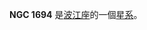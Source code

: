 {{NGCInfoBox|NGCID=NGC 1694|發現者=讓·瑪璉·愛德華·史提芬|發現日期=1880年1月9日|其他編號=MCG -1-13-35A NPM1G -04.0215|曆元=J2000.0|赤經=4時55分16.8秒
|赤緯=-4°39'8"|星座=波江座|星體=星系|星等=14.3|表面亮度=14|藍等=15}}

'''NGC 1694''' 是[[波江座|波江座]]的一個[[星系|星系]]。

{{NGCReference|1694}}
{{Catalogs|NGC=1694}}